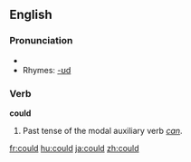 ==English==

{{rank|what|do|has|62|could|our|than|some}}

===Pronunciation===
* {{IPA|/kʊd/}}
* Rhymes: [[Rhymes:English:-ʊd|-ʊd]]

===Verb ===
'''could'''
#Past tense of the modal auxiliary verb ''[[can#Etymology 1|can]]''.

[[fr:could]]
[[hu:could]]
[[ja:could]]
[[zh:could]]